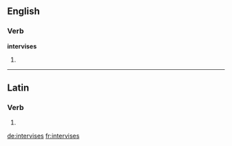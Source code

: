 ==English==

===Verb===
'''intervises'''

# {{third-person singular of|intervise}}

----

==Latin==

===Verb===
{{la-verb-form|intervīsēs}}

# {{conjugation of|interviso|intervīsō|2|s|fut|act|ind|lang=la}}


[[de:intervises]]
[[fr:intervises]]